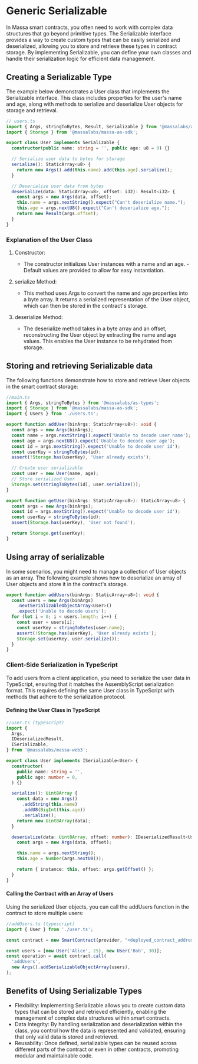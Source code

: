 # Generic Serializable
In Massa smart contracts, you often need to work with complex data structures that go beyond primitive types. The Serializable interface provides a way to create custom types that can be easily serialized and deserialized, allowing you to store and retrieve these types in contract storage. By implementing Serializable, you can define your own classes and handle their serialization logic for efficient data management.

## Creating a Serializable Type
The example below demonstrates a User class that implements the Serializable interface. This class includes properties for the user's name and age, along with methods to serialize and deserialize User objects for storage and retrieval.

```ts
// users.ts
import { Args, stringToBytes, Result, Serializable } from '@massalabs/as-types';
import { Storage } from '@massalabs/massa-as-sdk';

export class User implements Serializable {
  constructor(public name: string = '', public age: u8 = 0) {}

  // Serialize user data to bytes for storage
  serialize(): StaticArray<u8> {
    return new Args().add(this.name).add(this.age).serialize();
  }

  // Deserialize user data from bytes
  deserialize(data: StaticArray<u8>, offset: i32): Result<i32> {
    const args = new Args(data, offset);
    this.name = args.nextString().expect("Can't deserialize name.");
    this.age = args.nextU8().expect("Can't deserialize age.");
    return new Result(args.offset);
  }
}
```

### Explanation of the User Class
1. Constructor:

    - The constructor initializes User instances with a name and an age. - Default values are provided to allow for easy instantiation.

2. serialize Method:
    - This method uses Args to convert the name and age properties into a byte array. It returns a serialized representation of the User object, which can then be stored in the contract's storage.

3. deserialize Method:
    - The deserialize method takes in a byte array and an offset, reconstructing the User object by extracting the name and age values. This enables the User instance to be rehydrated from storage.

## Storing and retrieving Serializable data
The following functions demonstrate how to store and retrieve User objects in the smart contract storage:

```ts
//main.ts
import { Args, stringToBytes } from '@massalabs/as-types';
import { Storage } from '@massalabs/massa-as-sdk';
import { Users } from './users.ts';

export function addUser(binArgs: StaticArray<u8>): void {
  const args = new Args(binArgs);
  const name = args.nextString().expect('Unable to decode user name');
  const age = args.nextU8().expect('Unable to decode user age');
  const id = args.nextString().expect('Unable to decode user id');
  const userKey = stringToBytes(id);
  assert(!Storage.has(userKey), 'User already exists');

  // Create user serializable
  const user = new User(name, age);
  // Store serialized User
  Storage.set(stringToBytes(id), user.serialize());
}

export function getUser(binArgs: StaticArray<u8>): StaticArray<u8> {
  const args = new Args(binArgs);
  const id = args.nextString().expect('Unable to decode user id');
  const userKey = stringToBytes(id);
  assert(Storage.has(userKey), 'User not found');

  return Storage.get(userKey);
}
```

## Using array of serializable
In some scenarios, you might need to manage a collection of User objects as an array. The following example shows how to deserialize an array of User objects and store it in the contract's storage.

```ts
export function addUsers(binArgs: StaticArray<u8>): void {
  const users = new Args(binArgs)
    .nextSerializableObjectArray<User>()
    .expect('Unable to decode users');
  for (let i = 0; i < users.length; i++) {
    const user = users[i];
    const userKey = stringToBytes(user.name);
    assert(!Storage.has(userKey), 'User already exists');
    Storage.set(userKey, user.serialize());
  }
}
```

### Client-Side Serialization in TypeScript
To add users from a client application, you need to serialize the user data in TypeScript, ensuring that it matches the AssemblyScript serialization format. This requires defining the same User class in TypeScript with methods that adhere to the serialization protocol.

#### Defining the User Class in TypeScript
```ts
//user.ts (typescript)
import {
  Args,
  IDeserializedResult,
  ISerializable,
} from '@massalabs/massa-web3';

export class User implements ISerializable<User> {
  constructor(
    public name: string = '',
    public age: number = 0,
  ) {}

  serialize(): Uint8Array {
    const data = new Args()
      .addString(this.name)
      .addU8(BigInt(this.age))
      .serialize();
    return new Uint8Array(data);
  }

  deserialize(data: Uint8Array, offset: number): IDeserializedResult<User> {
    const args = new Args(data, offset);

    this.name = args.nextString();
    this.age = Number(args.nextU8());

    return { instance: this, offset: args.getOffset() };
  }
}
```

#### Calling the Contract with an Array of Users
Using the serialized User objects, you can call the addUsers function in the contract to store multiple users:
```ts
//addUsers.ts (typescript)
import { User } from './user.ts';

const contract = new SmartContract(provider, "<deployed_contract_address>");

const users = [new User('Alice', 25), new User('Bob', 30)];
const operation = await contract.call(
  'addUsers',
  new Args().addSerializableObjectArray(users),
);
```



## Benefits of Using Serializable Types
- Flexibility: Implementing Serializable allows you to create custom data types that can be stored and retrieved efficiently, enabling the management of complex data structures within smart contracts.
- Data Integrity: By handling serialization and deserialization within the class, you control how the data is represented and validated, ensuring that only valid data is stored and retrieved.
- Reusability: Once defined, serializable types can be reused across different parts of the contract or even in other contracts, promoting modular and maintainable code.
